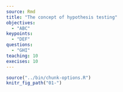```yaml
---
source: Rmd
title: "The concept of hypothesis testing"
objectives:
  - "ABC"
keypoints:
  - "DEF"
questions:
  - "GHI"
teaching: 10
execises: 10
---
```


```r
source("../bin/chunk-options.R")
knitr_fig_path("01-")
```

